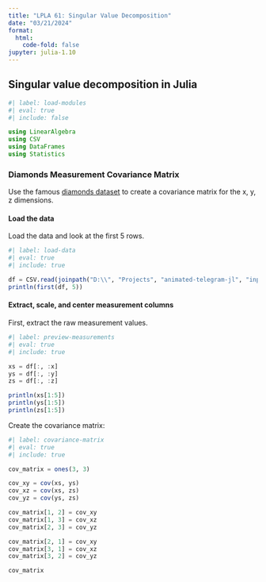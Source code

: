 ```yaml
---
title: "LPLA 61: Singular Value Decomposition"
date: "03/21/2024"
format:
  html:
    code-fold: false
jupyter: julia-1.10
---
```


## Singular value decomposition in Julia

```julia
#| label: load-modules
#| eval: true
#| include: false

using LinearAlgebra
using CSV
using DataFrames
using Statistics
```

### Diamonds Measurement Covariance Matrix

Use the famous [diamonds dataset](https://www.kaggle.com/datasets/shivam2503/diamonds) to create a covariance matrix for the x, y, z dimensions.

#### Load the data

Load the data and look at the first 5 rows.

```julia
#| label: load-data
#| eval: true
#| include: true

df = CSV.read(joinpath("D:\\", "Projects", "animated-telegram-jl", "input", "diamonds.csv"), DataFrame)
println(first(df, 5))
```

#### Extract, scale, and center measurement columns

First, extract the raw measurement values.

```julia
#| label: preview-measurements
#| eval: true
#| include: true

xs = df[:, :x]
ys = df[:, :y]
zs = df[:, :z]

println(xs[1:5])
println(ys[1:5])
println(zs[1:5])
```

Create the covariance matrix:

```julia
#| label: covariance-matrix
#| eval: true
#| include: true

cov_matrix = ones(3, 3)

cov_xy = cov(xs, ys)
cov_xz = cov(xs, zs)
cov_yz = cov(ys, zs)

cov_matrix[1, 2] = cov_xy
cov_matrix[1, 3] = cov_xz
cov_matrix[2, 3] = cov_yz

cov_matrix[2, 1] = cov_xy
cov_matrix[3, 1] = cov_xz
cov_matrix[3, 2] = cov_yz

cov_matrix
```

